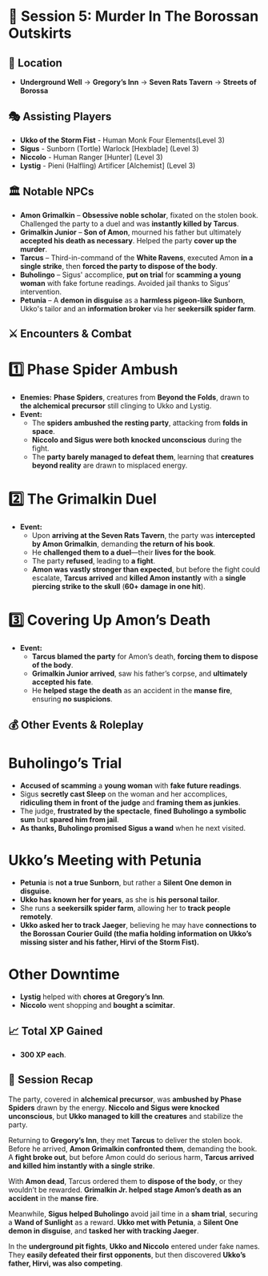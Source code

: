 # 📜 Session 5: Murder In The Borossan Outskirts

## 📍 **Location**

- **Underground Well** → **Gregory’s Inn** → **Seven Rats Tavern** → **Streets of Borossa**

## 🎭 **Assisting Players**

- **Ukko of the Storm Fist** - Human Monk Four Elements(Level 3)
- **Sigus** - Sunborn (Tortle) Warlock [Hexblade] (Level 3)
- **Niccolo** - Human Ranger [Hunter] (Level 3)
- **Lystig** - Pieni (Halfling) Artificer [Alchemist] (Level 3)

## 🏛 **Notable NPCs**

- **Amon Grimalkin** – **Obsessive noble scholar**, fixated on the stolen book. Challenged the party to a duel and was **instantly killed by Tarcus**.
- **Grimalkin Junior** – **Son of Amon**, mourned his father but ultimately **accepted his death as necessary**. Helped the party **cover up the murder**.
- **Tarcus** – Third-in-command of the **White Ravens**, executed Amon **in a single strike**, then **forced the party to dispose of the body**.
- **Buholingo** – Sigus' accomplice, **put on trial** for **scamming a young woman** with fake fortune readings. Avoided jail thanks to Sigus’ intervention.
- **Petunia** – A **demon in disguise** as a **harmless pigeon-like Sunborn**, Ukko's tailor and an **information broker** via her **seekersilk spider farm**.

## ⚔ **Encounters & Combat**

# **1️⃣ Phase Spider Ambush**

- **Enemies:** **Phase Spiders**, creatures from **Beyond the Folds**, drawn to **the alchemical precursor** still clinging to Ukko and Lystig.
- **Event:**
  - The **spiders ambushed the resting party**, attacking from **folds in space**.
  - **Niccolo and Sigus were both knocked unconscious** during the fight.
  - The **party barely managed to defeat them**, learning that **creatures beyond reality** are drawn to misplaced energy.

# **2️⃣ The Grimalkin Duel**

- **Event:**
  - Upon **arriving at the Seven Rats Tavern**, the party was **intercepted by Amon Grimalkin**, demanding **the return of his book**.
  - He **challenged them to a duel**—their **lives for the book**.
  - The party **refused**, leading to **a fight**.
  - **Amon was vastly stronger than expected**, but before the fight could escalate, **Tarcus arrived** and **killed Amon instantly** with a **single piercing strike to the skull** (**60+ damage in one hit**).

# **3️⃣ Covering Up Amon’s Death**

- **Event:**
  - **Tarcus blamed the party** for Amon’s death, **forcing them to dispose of the body**.
  - **Grimalkin Junior arrived**, saw his father’s corpse, and **ultimately accepted his fate**.
  - He **helped stage the death** as an accident in the **manse fire**, ensuring **no suspicions**.

## 💰 **Other Events & Roleplay**

# **Buholingo’s Trial**

- **Accused of scamming** a **young woman** with **fake future readings**.
- Sigus **secretly cast Sleep** on the woman and her accomplices, **ridiculing them in front of the judge** and **framing them as junkies**.
- The judge, **frustrated by the spectacle**, **fined Buholingo a symbolic sum** but **spared him from jail**.
- **As thanks, Buholingo promised Sigus a wand** when he next visited.

# **Ukko’s Meeting with Petunia**

- **Petunia** is **not a true Sunborn**, but rather a **Silent One demon in disguise**.
- **Ukko has known her for years**, as she is **his personal tailor**.
- She runs a **seekersilk spider farm**, allowing her to **track people remotely**.
- **Ukko asked her to track Jaeger**, believing he may have **connections to the Borossan Courier Guild (the mafia holding information on Ukko’s missing sister and his father, Hirvi of the Storm Fist).**

# **Other Downtime**

- **Lystig** helped with **chores at Gregory’s Inn**.
- **Niccolo** went shopping and **bought a scimitar**.

## 📈 **Total XP Gained**

- **300 XP each**.

## 📖 **Session Recap**

The party, covered in **alchemical precursor**, was **ambushed by Phase Spiders** drawn by the energy. **Niccolo and Sigus were knocked unconscious**, but **Ukko managed to kill the creatures** and stabilize the party.

Returning to **Gregory’s Inn**, they met **Tarcus** to deliver the stolen book. Before he arrived, **Amon Grimalkin confronted them**, demanding the book. A **fight broke out**, but before Amon could do serious harm, **Tarcus arrived and killed him instantly with a single strike**.

With **Amon dead**, Tarcus ordered them to **dispose of the body**, or they wouldn’t be rewarded. **Grimalkin Jr. helped stage Amon’s death as an accident** in the **manse fire**.

Meanwhile, **Sigus helped Buholingo** avoid jail time in a **sham trial**, securing a **Wand of Sunlight** as a reward. **Ukko met with Petunia**, a **Silent One demon in disguise**, and **tasked her with tracking Jaeger**.

In the **underground pit fights**, **Ukko and Niccolo** entered under fake names. They **easily defeated their first opponents**, but then discovered **Ukko’s father, Hirvi, was also competing**.
